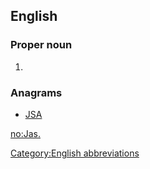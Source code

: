 ==English==

===Proper noun===
{{en-proper noun}}

# {{alternative spelling of|Jas}}

===Anagrams===
* [[JSA#English|JSA]]

[[Category:English abbreviations]]

[[no:Jas.]]